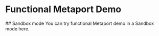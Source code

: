 




# Functional Metaport Demo

<Grid container spacing={2}>
  <Grid className="fl-centered" item md={7} sm={12}>
    ## Sandbox mode
    You can try functional Metaport demo in a Sandbox mode here.
    <Canvas of={WidgetStories.WidgetDemo} />
  </Grid>
  <Grid className="fl-centered" item md={5} sm={12}>

  </Grid>
</Grid>
